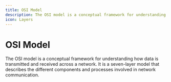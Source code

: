 ```yaml
---
title: OSI Model
description: The OSI model is a conceptual framework for understanding how data is transmitted and received across a network. It is a seven-layer model that describes the different components and processes involved in network communication.
icon: Layers
---
```


# OSI Model

The OSI model is a conceptual framework for understanding how data is transmitted and received across a network. It is a seven-layer model that describes the different components and processes involved in network communication.

